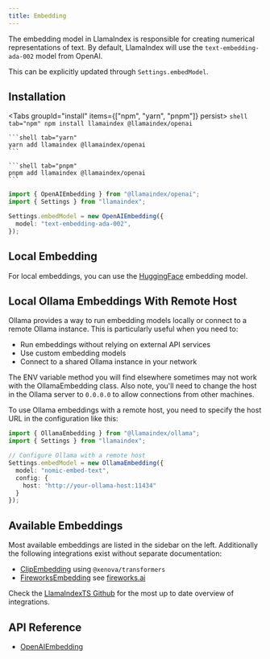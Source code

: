 ```yaml
---
title: Embedding
---
```


The embedding model in LlamaIndex is responsible for creating numerical representations of text. By default, LlamaIndex will use the `text-embedding-ada-002` model from OpenAI.

This can be explicitly updated through `Settings.embedModel`.

## Installation


<Tabs groupId="install" items={["npm", "yarn", "pnpm"]} persist>
	```shell tab="npm"
	npm install llamaindex @llamaindex/openai
	```

	```shell tab="yarn"
	yarn add llamaindex @llamaindex/openai
	```

	```shell tab="pnpm"
	pnpm add llamaindex @llamaindex/openai
	```
</Tabs>

```typescript
import { OpenAIEmbedding } from "@llamaindex/openai";
import { Settings } from "llamaindex";

Settings.embedModel = new OpenAIEmbedding({
  model: "text-embedding-ada-002",
});
```

## Local Embedding

For local embeddings, you can use the [HuggingFace](/docs/llamaindex/modules/embeddings/huggingface) embedding model.

## Local Ollama Embeddings With Remote Host

Ollama provides a way to run embedding models locally or connect to a remote Ollama instance. This is particularly useful when you need to:
- Run embeddings without relying on external API services
- Use custom embedding models
- Connect to a shared Ollama instance in your network

The ENV variable method you will find elsewhere sometimes may not work with the OllamaEmbedding class. Also note, you'll need to change the host
in the Ollama server to `0.0.0.0` to allow connections from other machines.

To use Ollama embeddings with a remote host, you need to specify the host URL in the configuration like this:

```typescript
import { OllamaEmbedding } from "@llamaindex/ollama";
import { Settings } from "llamaindex";

// Configure Ollama with a remote host
Settings.embedModel = new OllamaEmbedding({
  model: "nomic-embed-text",
  config: {
    host: "http://your-ollama-host:11434"
  }
});
```

## Available Embeddings

Most available embeddings are listed in the sidebar on the left.
Additionally the following integrations exist without separate documentation:

- [ClipEmbedding](/docs/api/classes/ClipEmbedding) using `@xenova/transformers`
- [FireworksEmbedding](/docs/api/classes/FireworksEmbedding) see [fireworks.ai](https://fireworks.ai/)

Check the [LlamaIndexTS Github](https://github.com/run-llama/LlamaIndexTS) for the most up to date overview of integrations.

## API Reference

- [OpenAIEmbedding](/docs/api/classes/OpenAIEmbedding)
